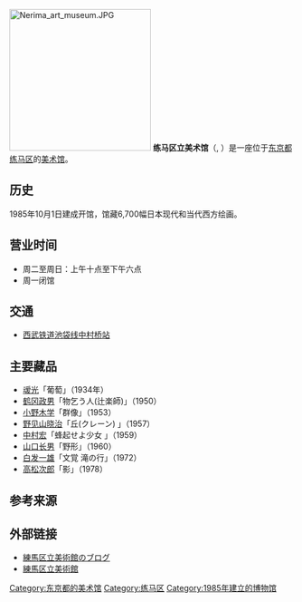 [[File:Nerima_art_museum.JPG|250px]]
'''练马区立美术馆'''（{{lang-ja|練馬区立美術館}}, {{lang-en|Nerima Art Museum}}）是一座位于[[东京都|东京都]][[练马区|练马区]]的[[美术馆|美术馆]]。

==历史==
1985年10月1日建成开馆，馆藏6,700幅日本现代和当代西方绘画。

== 营业时间 ==
*周二至周日：上午十点至下午六点
*周一闭馆

==交通==
*[[西武铁道|西武铁道]][[池袋线|池袋线]][[中村桥站|中村桥站]]

==主要藏品 ==
* [[叆光|叆光]]「葡萄」（1934年）
* [[鹤冈政男|鹤冈政男]]「物乞う人(辻楽師)」（1950）
* [[小野木学|小野木学]]「群像」（1953）
* [[野见山晓治|野见山晓治]]「丘(クレーン) 」（1957）
* [[中村宏|中村宏]]「蜂起せよ少女 」（1959）
* [[山口长男|山口长男]]「野形」（1960）
* [[白发一雄|白发一雄]]「文覚 滝の行」（1972）
* [[高松次郎|高松次郎]]「影」（1978）

==参考来源==
{{reflist}}

== 外部链接 ==
* [http://www.nerima-artmuseum.com/blog/ 練馬区立美術館のブログ]
*[https://www.neribun.or.jp/museum.html 練馬区立美術館]

{{日本公立美术馆}}
{{Authority control}}
[[Category:东京都的美术馆|Category:东京都的美术馆]]
[[Category:练马区|Category:练马区]]
[[Category:1985年建立的博物馆|Category:1985年建立的博物馆]]